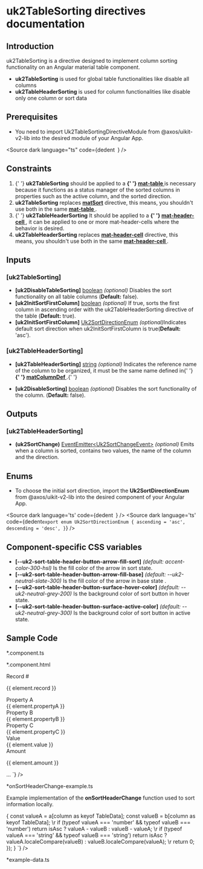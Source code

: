 
# uk2TableSorting directives documentation

## Introduction

<p>
  uk2TableSorting is a directive designed to implement column sorting functionality on an Angular material table
  component.
</p>
<ul>
  <li>
    <strong>uk2TableSorting</strong> is used for global table functionalities like disable all columns
  </li>
  <li>
    <strong>uk2TableHeaderSorting</strong> is used for column functionalities like disable only one column or sort data
  </li>
</ul>

## Prerequisites

- You need to import Uk2TableSortingDirectiveModule from @axos/uikit-v2-lib into the desired module of your Angular App.

<Source
  dark
  language="ts"
  code={dedent`
  `}
/>

## Constraints

<ol>
  <li>
    {' '}
    <strong>uk2TableSorting</strong> should be applied to a <strong>
      {' '}
      <a href="https://v15.material.angular.io/components/table/overview" target="_blank">
        mat-table
      </a>
    </strong> is necessary because it functions as a status manager of the sorted columns in properties such as the active
    column, and the sorted direction.
  </li>
  <li>
   <strong>uk2TableSorting</strong> replaces <strong><a href="https://v15.material.angular.io/components/sort/overview" target="_blank">matSort</a></strong> directive, this means, you shouldn't use both in the same <strong><a href="https://v15.material.angular.io/components/table/overview" target="_blank">
        mat-table
      </a></strong>.
  </li>
  <li>
    {' '}
    <strong>uk2TableHeaderSorting</strong> It should be applied to a <strong>
      {' '}
      <a href="https://v15.material.angular.io/components/table/api#MatHeaderCell" target="_blank">
        mat-header-cell
      </a>
    </strong>, it can be applied to one or more mat-header-cells where the behavior is desired.
  </li>
  <li>
   <strong>uk2TableHeaderSorting</strong> replaces <strong><a href="https://v15.material.angular.io/components/table/api#MatHeaderCell" target="_blank">mat-header-cell</a></strong> directive, this means, you shouldn't use both in the same <strong><a href="https://v15.material.angular.io/components/table/api#MatHeaderCell" target="_blank">
        mat-header-cell
      </a></strong>.
  </li>
</ol>

## Inputs

### [uk2TableSorting]

<ul>
  <li>
    <strong>[uk2DisableTableSorting]</strong> <u>boolean</u> <i>(optional)</i> Disables the sort functionality on all
    table columns (<strong>Default:</strong> false).
  </li>
  <li>
    <strong>[uk2InitSortFirstColumn]</strong> <u>boolean</u> <i>(optional)</i> If true, sorts the first column in ascending order with the uk2TableHeaderSorting directive of the table  (<strong>Default:</strong> true).
  </li>
  <li>
    <strong>[uk2InitSortFirstColumn]</strong> <u>Uk2SortDirectionEnum</u> <i>(optional)</i>Indicates default sort direction when uk2InitSortFirstColumn is true(<strong>Default:</strong> 'asc').
  </li>
</ul>

### [uk2TableHeaderSorting]

<ul>
  <li>
    <strong>[uk2TableHeaderSorting]</strong> <u>string</u> <i>(optional)</i> Indicates the reference name of the column
    to be organized, it must be the same name defined in{' '}
    <strong>
      {' '}
      <a href="https://v15.material.angular.io/components/table/api#MatColumnDef" target="_blank">
        matColumnDef
      </a>
    </strong>
    .{' '}
  </li>
</ul>
<ul>
  <li>
    <strong>[uk2DisableSorting]</strong> <u>boolean</u> <i>(optional)</i> Disables the sort functionality of the column.
    (<strong>Default:</strong> false).
  </li>
</ul>

## Outputs

### [uk2TableHeaderSorting]

<ul>
  <li>
    <strong>(uk2SortChange)</strong> <u>EventEmitter&lt;Uk2SortChangeEvent&gt;</u> <i>(optional)</i> Emits when a column
    is sorted, contains two values, the name of the column and the direction.
  </li>
</ul>

## Enums

- To choose the initial sort direction, import the <strong>Uk2SortDirectionEnum</strong> from @axos/uikit-v2-lib into the desired component of your Angular App.

<Source
  dark
  language='ts'
  code={dedent`
  `}
/>
 <Source
  dark
  language='ts'
  code={dedent`
    export enum Uk2SortDirectionEnum {
      ascending = 'asc',
      descending = 'desc',
    }
  `}
/>

## Component-specific CSS variables

  <ul>
    <li><strong>[--uk2-sort-table-header-button-arrow-fill-sort]</strong> <i>(default: accent-color-300-hsl)</i> Is the fill color of the arrow in sort state.</li>
    <li><strong>[--uk2-sort-table-header-button-arrow-fill-base]</strong> <i>(default: --uk2-neutral-slate-300)</i> Is the fill color of the arrow in base state .</li>
    <li><strong>[--uk2-sort-table-header-button-surface-hover-color]</strong> <i>(default: --uk2-neutral-grey-200)</i> Is the background color of sort button in hover state.</li>
    <li><strong>[--uk2-sort-table-header-button-surface-active-color]</strong> <i>(default: --uk2-neutral-grey-300)</i> Is the background color of sort button in active state.</li>
  </ul>

## Sample Code

<p>*.component.ts</p>
<Source
  dark
  language="ts"
  code={dedent`
    @Component({
      ...
    })
    export class TableComponent {
      ...
      displayedColumns: string[] = ['record', 'propertyA', 'propertyB', 'propertyC', 'value', 'amount'];
      dataSource = new MatTableDataSource(TableData);
      ...
      \r
      onSortHeaderChange(sortChange: Uk2SortChangeEvent)  {
        console.log('sortChange', sortChange);
        \//Add your own sort logic
      ...
      }
      \r
    }
  `}
/>

<p>*.component.html</p>
<Source
  dark
  language="html"
  code={dedent`
    ...
<mat-table uk2Table [dataSource]="dataSource" uk2TableSorting [uk2DisableTableSorting]="disableTableSorting">
  <ng-container matColumnDef="record">
    <mat-header-cell
      *matHeaderCellDef
      uk2TableHeaderSorting="record"
      [uk2DisableSorting]="disableFirstColumnSorting"
      (uk2SortChange)="onSortHeaderChange($event)"
    >
      Record #
    </mat-header-cell>
    <mat-cell *matCellDef="let element">
      <div>
        <p>{{ element.record }}</p>
      </div>
    </mat-cell>
  </ng-container>
  <ng-container matColumnDef="propertyA">
    <mat-header-cell *matHeaderCellDef uk2TableHeaderSorting="propertyA"
    (uk2SortChange)="onSortHeaderChange($event)">
      Property A
    </mat-header-cell>
    <mat-cell *matCellDef="let element">
      <div> {{ element.propertyA }} </div>
    </mat-cell>
  </ng-container>
  <ng-container matColumnDef="propertyB">
    <mat-header-cell *matHeaderCellDef uk2TableHeaderSorting="propertyB"
    (uk2SortChange)="onSortHeaderChange($event)">
      Property B
    </mat-header-cell>
    <mat-cell *matCellDef="let element">
      <div> {{ element.propertyB }} </div>
    </mat-cell>
  </ng-container>
  <ng-container matColumnDef="propertyC">
    <mat-header-cell *matHeaderCellDef uk2TableHeaderSorting="propertyC"
    (uk2SortChange)="onSortHeaderChange($event)">
      Property C
    </mat-header-cell>
    <mat-cell *matCellDef="let element">
      <div> {{ element.propertyC }} </div>
    </mat-cell>
  </ng-container>
  <ng-container matColumnDef="value">
    <mat-header-cell *matHeaderCellDef uk2TableHeaderSorting="value"
    (uk2SortChange)="onSortHeaderChange($event)">
      Value</mat-header-cell
    >
    <mat-cell *matCellDef="let element">
      <div> {{ element.value }} </div>
    </mat-cell>
  </ng-container>
  <ng-container matColumnDef="amount">
    <mat-header-cell *matHeaderCellDef uk2TableHeaderSorting="amount"
    (uk2SortChange)="onSortHeaderChange($event)">
      Amount
    </mat-header-cell>
    <mat-cell class="uk2-skip-cell-truncate-and-wrap" *matCellDef="let element">
      <div>
        <p> {{ element.amount }} </p>
      </div>
    </mat-cell>
  </ng-container>
  <mat-header-row *matHeaderRowDef="displayedColumns"></mat-header-row>
  <mat-row *matRowDef="let row; columns: displayedColumns"></mat-row>
</mat-table>
  ...
  `}
/>

<p>*onSortHeaderChange-example.ts</p>
<p>Example implementation of the <strong>onSortHeaderChange</strong> function used to sort information locally.</p>
<Source
  dark
  language="ts"
  code={dedent`
  onSortHeaderChange(sortChange: Uk2SortChangeEvent) {
    const { column, direction } = sortChange;
    \r
    const isAsc = direction === 'asc';
    \r
    this.dataSource.data = this.dataSource.data.sort((a,b) => {
      const valueA = a[column as keyof TableData];
      const valueB = b[column as keyof TableData];
      \r
      if (typeof valueA === 'number' && typeof valueB === 'number')
        return isAsc ? valueA - valueB : valueB - valueA;
      \r
      if (typeof valueA === 'string' && typeof valueB === 'string')
        return isAsc ? valueA.localeCompare(valueB) : valueB.localeCompare(valueA);
      \r
      return 0;
    });
  }
  `}
/>

<p>*example-data.ts</p>
<Source
  dark
  language="ts"
  code={dedent`
 const TableData: TableData[] = [
  {
    record: 2,
    propertyA: 'a',
    propertyB: 'f',
    propertyC: 'United States',
    value: 5,
    amount: 1.1,
  },
  {
    record: 1,
    propertyA: 'b',
    propertyB: 'e',
    propertyC: 'Mexico',
    value: 10,
    amount: 1.01,
  },
  {
    record: 3,
    propertyA: 'c',
    propertyB: 'd',
    propertyC: 'Colombia',
    value: 1,
    amount: 1.001,
  },
  ...
];
\r
interface TableData {
  record: number;
  propertyA: string;
  propertyB: string;
  propertyC: string;
  value: number;
  amount: number;
}
  `}
/>
